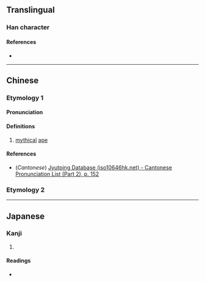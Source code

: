 {{character info/new}}
==Translingual==

===Han character===
{{Han char|rn=94|rad=犬|as=09|sn=12|four=47247|canj=KHRSE|ids=⿰犭叚}}

====References====
* {{Han ref|kx=0715.150|dkj=20551|dj=1127.110|hdz=21360.060|uh=7333|ud=29491|bh=DA72|bd=55922}}

----

==Chinese==
{{zh-forms}}

===Etymology 1===

====Pronunciation====
{{zh-pron
|m=jiā
|c=gaa1
|mc=y
|oc=y
|ma=
|cat=n
}}

====Definitions====
{{zh-hanzi}}

# [[mythical]] [[ape]]

====References====
* (''Cantonese'') [http://www.iso10646hk.net/jp/document/download.jsp Jyutping Database (iso10646hk.net) - Cantonese Pronunciation List (Part 2), p. 152]

===Etymology 2===
{{zh-see|豭|v}}

----

==Japanese==

===Kanji===

{{ja-kanji|grade=|rs=犬09}}

# {{defn|lang=ja|sort=犬09}}

====Readings====
* {{ja-readings
|on=か, け
}}